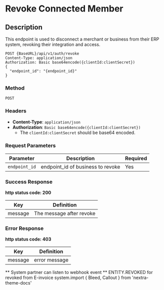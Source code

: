 # Revoke Connected Member

## Description
This endpoint is used to disconnect a merchant or business from their ERP system, revoking their integration and access.



```http
POST {BaseURL}/api/v1/auth/revoke
Content-Type: application/json
Authorization: Basic base64encode({clientId:clientSecret})
{
  "endpoint_id": "{endpoint_id}"
}
```

### Method 
`POST`

### Headers

- **Content-Type**: `application/json`
- **Authorization**: `Basic base64encode({clientId:clientSecret})`
  - The `clientId:clientSecret` should be base64 encoded.

### Request Parameters

| Parameter   | Description                  | Required |
|-------------|------------------------------|----------|
| `endpoint_id`| endpoint_id of business to revoke  | Yes      |

### Success Response
**http status code: 200**

| Key         | Definition                                                                                                                     |
|-------------|--------------------------------------------------------------------------------------------------------------------------------|
| message       | The message after revoke                                                                                          |

### Error Response 
**http status code: 403**

| Key               | Definition                                                                                  |
|-------------------|---------------------------------------------------------------------------------------------|
| message           | error message                                         |


** System partner can listen to webhook event ** ENTITY.REVOKED for revoked from E-invoice system.import { Bleed, Callout } from 'nextra-theme-docs'
